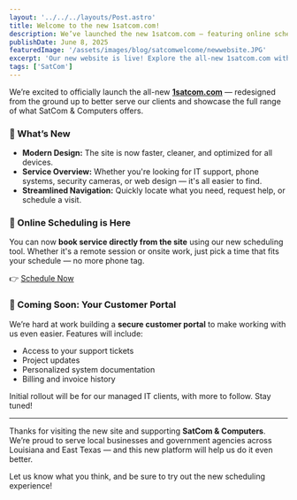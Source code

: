 ```yaml
---
layout: '../../../layouts/Post.astro'
title: Welcome to the new 1satcom.com!
description: We’ve launched the new 1satcom.com — featuring online scheduling, simplified navigation, and a customer portal coming soon for SatCom clients across Louisiana and East Texas.
publishDate: June 8, 2025
featuredImage: '/assets/images/blog/satcomwelcome/newwebsite.JPG'
excerpt: 'Our new website is live! Explore the all-new 1satcom.com with a cleaner design, easier service booking, and a powerful customer portal on the way.'
tags: ['SatCom']
---
```




We’re excited to officially launch the all-new **[1satcom.com](https://1satcom.com)** — redesigned from the ground up to better serve our clients and showcase the full range of what SatCom & Computers offers.

### 🚀 What’s New

- **Modern Design:** The site is now faster, cleaner, and optimized for all devices.
- **Service Overview:** Whether you're looking for IT support, phone systems, security cameras, or web design — it's all easier to find.
- **Streamlined Navigation:** Quickly locate what you need, request help, or schedule a visit.

### 📅 Online Scheduling is Here

You can now **book service directly from the site** using our new scheduling tool. Whether it's a remote session or onsite work, just pick a time that fits your schedule — no more phone tag.

👉 [Schedule Now](https://satcom.timezest.com/service-team)

### 🔐 Coming Soon: Your Customer Portal

We’re hard at work building a **secure customer portal** to make working with us even easier. Features will include:

- Access to your support tickets
- Project updates
- Personalized system documentation
- Billing and invoice history

Initial rollout will be for our managed IT clients, with more to follow. Stay tuned!

---

Thanks for visiting the new site and supporting **SatCom & Computers**. We’re proud to serve local businesses and government agencies across Louisiana and East Texas — and this new platform will help us do it even better.

Let us know what you think, and be sure to try out the new scheduling experience!